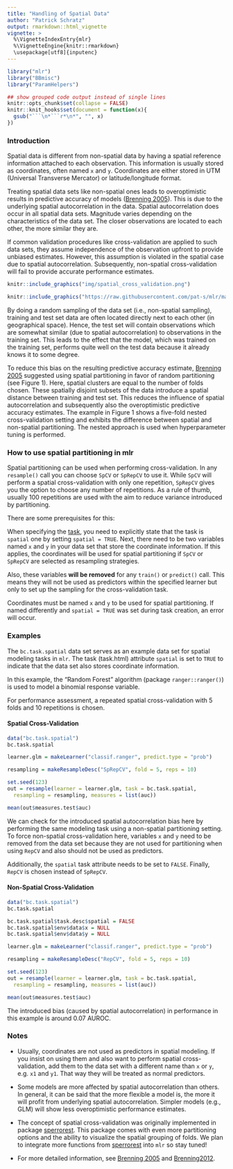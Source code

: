 ```yaml
---
title: "Handling of Spatial Data"
author: "Patrick Schratz"
output: rmarkdown::html_vignette
vignette: >
  %\VignetteIndexEntry{mlr}
  %\VignetteEngine{knitr::rmarkdown}
  \usepackage[utf8]{inputenc}
---
```


```r
library("mlr")
library("BBmisc")
library("ParamHelpers")

## show grouped code output instead of single lines
knitr::opts_chunk$set(collapse = FALSE)
knitr::knit_hooks$set(document = function(x){
  gsub("```\n*```r*\n*", "", x)
})
```

### Introduction

Spatial data is different from non-spatial data by having a spatial reference information attached to each observation. 
This information is usually stored as coordinates, often named `x` and `y`. 
Coordinates are either stored in UTM (Universal Transverse Mercator) or latitude/longitude format. 

Treating spatial data sets like non-spatial ones leads to overoptimistic results in predictive accuracy of models ([Brenning 2005](https://www.nat-hazards-earth-syst-sci.net/5/853/2005/)). 
This is due to the underlying spatial autocorrelation in the data.
Spatial autocorrelation does occur in all spatial data sets.
Magnitude varies depending on the characteristics of the data set. 
The closer observations are located to each other, the more similar they are. 

If common validation procedures like cross-validation are applied to such data sets, they assume independence of the observation upfront to provide unbiased estimates.
However, this assumption is violated in the spatial case due to spatial autocorrelation.
Subsequently, non-spatial cross-validation will fail to provide accurate performance estimates. 

```r
knitr::include_graphics("img/spatial_cross_validation.png")
```

```r
knitr::include_graphics("https://raw.githubusercontent.com/pat-s/mlr/master/vignettes/tutorial/devel/pdf/img/spatial_cross_validation.png")
```

By doing a random sampling of the data set (i.e., non-spatial sampling), training and test set data are often located directly next to each other (in geographical space).
Hence, the test set will contain observations which are somewhat similar (due to spatial autocorrelation) to observations in the training set. 
This leads to the effect that the model, which was trained on the training set, performs quite well on the test data because it already knows it to some degree. 

To reduce this bias on the resulting predictive accuracy estimate, [Brenning 2005](https://www.nat-hazards-earth-syst-sci.net/5/853/2005/) suggested using spatial partitioning in favor of random partitioning (see Figure 1). 
Here, spatial clusters are equal to the number of folds chosen. 
These spatially disjoint subsets of the data introduce a spatial distance between training and test set. 
This reduces the influence of spatial autocorrelation and subsequently also the overoptimistic predictive accuracy estimates.
The example in Figure 1 shows a five-fold nested cross-validation setting and exhibits the difference between spatial and non-spatial partitioning.
The nested approach is used when hyperparameter tuning is performed.

### How to use spatial partitioning in mlr

Spatial partitioning can be used when performing cross-validation. 
In any `resample()` call you can choose `SpCV` or `SpRepCV` to use it. 
While `SpCV` will perform a spatial cross-validation with only one repetition, `SpRepCV` gives you the option to choose any number of repetitions. 
As a rule of thumb, usually 100 repetitions are used with the aim to reduce variance introduced by partitioning.   

There are some prerequisites for this:

When specifying the [task](task.html), you need to explicitly state that the task is `spatial` one by setting `spatial = TRUE`. 
Next, there need to be two variables named `x` and `y` in your data set that store the coordinate information. 
If this applies, the coordinates will be used for spatial partitioning if `SpCV` or `SpRepCV` are selected as resampling strategies. 

Also, these variables **will be removed** for any `train()` or `predict()` call. 
This means they will not be used as predictors within the specified learner but only to set up the sampling for the cross-validation task.

Coordinates must be named `x` and `y` to be used for spatial partitioning. 
If named differently and `spatial = TRUE` was set during task creation, an error will occur. 

### Examples

The `bc.task.spatial` data set serves as an example data set for spatial modeling tasks in `mlr`.
The task (task.html) attribute `spatial` is set to `TRUE` to indicate that the data set also stores coordinate information.

In this example, the "Random Forest" algorithm (package `ranger::ranger()`) is used to model a binomial response variable.

For performance assessment, a repeated spatial cross-validation with 5 folds and 10 repetitions is chosen.

#### Spatial Cross-Validation

```r
data("bc.task.spatial")
bc.task.spatial

learner.glm = makeLearner("classif.ranger", predict.type = "prob")

resampling = makeResampleDesc("SpRepCV", fold = 5, reps = 10)

set.seed(123)
out = resample(learner = learner.glm, task = bc.task.spatial,
  resampling = resampling, measures = list(auc))

mean(out$measures.test$auc)
```

We can check for the introduced spatial autocorrelation bias here by performing the same modeling task using a non-spatial partitioning setting.
To force non-spatial cross-validation here, variables `x` and `y` need to be removed from the data set because they are not used for partitioning when using `RepCV` and also should not be used as predictors. 

Additionally, the `spatial` task attribute needs to be set to `FALSE`.
Finally, `RepCV` is chosen instead of `SpRepCV`.

#### Non-Spatial Cross-Validation

```r
data("bc.task.spatial")
bc.task.spatial

bc.task.spatial$task.desc$spatial = FALSE
bc.task.spatial$env$data$x = NULL
bc.task.spatial$env$data$y = NULL

learner.glm = makeLearner("classif.ranger", predict.type = "prob")

resampling = makeResampleDesc("RepCV", fold = 5, reps = 10)

set.seed(123)
out = resample(learner = learner.glm, task = bc.task.spatial,
  resampling = resampling, measures = list(auc))

mean(out$measures.test$auc)
```

The introduced bias (caused by spatial autocorrelation) in performance in this example is around 0.07 AUROC. 

### Notes

* Usually, coordinates are not used as predictors in spatial modeling.
If you insist on using them and also want to perform spatial cross-validation, add them to the data set with a different name than `x` or `y`, e.g. `x1` and `y1`.
That way they will be treated as normal predictors.

* Some models are more affected by spatial autocorrelation than others. 
In general, it can be said that the more flexible a model is, the more it will profit from underlying spatial autocorrelation.
Simpler models (e.g., GLM) will show less overoptimistic performance estimates.

* The concept of spatial cross-validation was originally implemented in package [sperrorest](https://pat-s.github.io/sperrorest/index.html).
This package comes with even more partitioning options and the ability to visualize the spatial grouping of folds. 
We plan to integrate more functions from [sperrorest](https://pat-s.github.io/sperrorest/index.html) into `mlr` so stay tuned!

* For more detailed information, see [Brenning 2005](https://www.nat-hazards-earth-syst-sci.net/5/853/2005/) and [Brenning2012](http://ieeexplore.ieee.org/document/6352393/).

